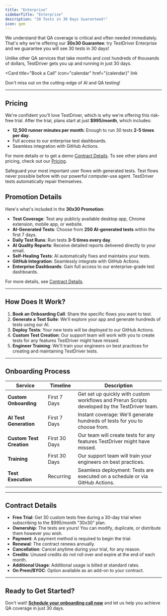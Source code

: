 ```yaml
---
title: "Enterprise"
sidebarTitle: "Enterprise"
description: "30 Tests in 30 Days Guaranteed!"
icon: gem
---
```


We understand that QA coverage is critical and often needed immediately. That's why we're offering our **30x30 Guarantee**: try TestDriver Enterprise and we guarantee you will see 30 tests in 30 days! 

Unlike other QA services that take months and cost hundreds of thousands of dollars, TestDriver gets you up and running in just 30 days.

<Card
  title="Book a Call"
  icon="calendar"
  href="{calendar}"
  link
>
  Don't miss out on the cutting-edge of AI and QA testing!
</Card>


---

## Pricing
We're confident you'll love TestDriver, which is why we're offering this risk-free trial. After the trial, plans start at just **$995/month**, which includes:
- **12,500 runner minutes per month**: Enough to run 30 tests **2-5 times per day**.
- Full access to our enterprise test dashboards.
- Seamless integration with GitHub Actions.

For more details or to get a demo [Contract Details](#contract-details). To see other plans and pricing, check out our [Pricing](/account/pricing).


<CardGroup cols={3}>
  <Card title="Quickly Deploy AI QA Tests">
    Safeguard your most important user flows with generated tests.
  </Card>
  <Card title="Increase your total coverage">
    Test flows never possible before with our powerful computer-use agent.
  </Card>
  <Card title="Spend less time on maintenance">
    TestDriver tests automatically repair themselves.
  </Card>
</CardGroup>

## Promotion Details
Here's what's included in the **30x30 Promotion**:

- **Test Coverage**: Test any publicly available desktop app, Chrome extension, mobile app, or website.
- **AI-Generated Tests**: Choose from **250 AI-generated tests** within the first 7 days.
- **Daily Test Runs**: Run tests **3-5 times every day**.
- **AI Quality Reports**: Receive detailed reports delivered directly to your email.
- **Self-Healing Tests**: AI automatically fixes and maintains your tests.
- **GitHub Integration**: Seamlessly integrate with GitHub Actions.
- **Enterprise Dashboards**: Gain full access to our enterprise-grade test dashboards.

For more details, see [Contract Details](#contract-details).

---

## How Does It Work?

1. **Book an Onboarding Call**: Share the specific flows you want to test.
2. **Generate a Test Suite**: We'll explore your app and generate hundreds of tests using our AI.
3. **Deploy Tests**: Your new tests will be deployed to our GitHub Actions.
4. **Custom Test Creation**: Our support team will work with you to create tests for any features TestDriver might have missed.
5. **Engineer Training**: We'll train your engineers on best practices for creating and maintaining TestDriver tests.

---

## Onboarding Process

| Service               | Timeline       | Description                                                                 |
|-----------------------|----------------|-----------------------------------------------------------------------------|
| **Custom Onboarding** | First 7 Days   | Get set up quickly with custom workflows and Prerun Scripts developed by the TestDriver team. |
| **AI Test Generation**| First 7 Days   | Instant coverage: We'll generate hundreds of tests for you to choose from.  |
| **Custom Test Creation** | First 30 Days | Our team will create tests for any features TestDriver might have missed.   |
| **Training**          | First 30 Days  | Our support team will train your engineers on best practices.               |
| **Test Execution**    | Recurring      | Seamless deployment: Tests are executed on a schedule or via GitHub Actions.|

---

## Contract Details

- **Free Trial**: Get 30 custom tests free during a 30-day trial when subscribing to the $995/month "30x30" plan.
- **Ownership**: The tests are yours! You can modify, duplicate, or distribute them however you wish.
- **Payment**: A payment method is required to begin the trial.
- **Renewal**: The contract renews annually.
- **Cancellation**: Cancel anytime during your trial, for any reason.
- **Credits**: Unused credits do not roll over and expire at the end of each month.
- **Additional Usage**: Additional usage is billed at standard rates.
- **On Prem/BYOC**: Option available as an add-on to your contract.

---

## Ready to Get Started?
Don't wait! <a href={calendar}>**Schedule your onboarding call now**</a> and let us help you achieve QA coverage in just 30 days.
